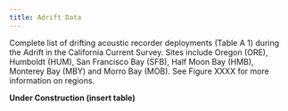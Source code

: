 ```yaml
---
title: Adrift Data
---
```

Complete list of drifting acoustic recorder deployments (Table A 1) during the Adrift in the California Current Survey. Sites include Oregon (ORE), Humboldt (HUM), San Francisco Bay (SFB), Half Moon Bay (HMB), Monterey Bay (MBY) and Morro Bay (MOB). See Figure XXXX for more information on regions.

**Under Construction (insert table)**